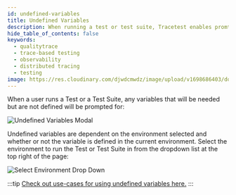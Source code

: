 ```yaml
---
id: undefined-variables
title: Undefined Variables
description: When running a test or test suite, Tracetest enables promting for any variables that are needed but not defined.
hide_table_of_contents: false
keywords:
  - qualitytrace
  - trace-based testing
  - observability
  - distributed tracing
  - testing
image: https://res.cloudinary.com/djwdcmwdz/image/upload/v1698686403/docs/Blog_Thumbnail_14_rsvkmo.jpg
---
```


When a user runs a Test or a Test Suite, any variables that will be needed but are not defined will be prompted for:

![Undefined Variables Modal](https://res.cloudinary.com/djwdcmwdz/image/upload/v1710419825/docs/undefined-variables-modal-b589b034b7a4cdf6132ab49f8ee3ccab_1_dt5c3v.png)

Undefined variables are dependent on the environment selected and whether or not the variable is defined in the current environment. Select the environment to run the Test or Test Suite in from the dropdown list at the top right of the page:

![Select Environment Drop Down](https://res.cloudinary.com/djwdcmwdz/image/upload/v1710419827/docs/select-environment-drop-down-f4376ade8720811cc9ead8e90379a3b1_korbfs.png)

:::tip
[Check out use-cases for using undefined variables here.](/concepts/ad-hoc-testing)
:::
